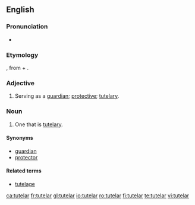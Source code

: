 ==English==

===Pronunciation===
* {{IPA|/tjuːdələr/|tuːdələr/}}

===Etymology===
{{etyl|la}} {{term|tutelaris|lang=la}}, from {{term|tutela}} + {{term|-aris}}.

===Adjective===
{{en-adj}}

# Serving as a [[guardian]]; [[protective]]; [[tutelary]].

===Noun===
{{en-noun}}

# One that is [[tutelary]].

====Synonyms====
* [[guardian]]
* [[protector]]

====Related terms====
* [[tutelage]]

[[ca:tutelar]]
[[fr:tutelar]]
[[gl:tutelar]]
[[io:tutelar]]
[[ro:tutelar]]
[[fi:tutelar]]
[[te:tutelar]]
[[vi:tutelar]]